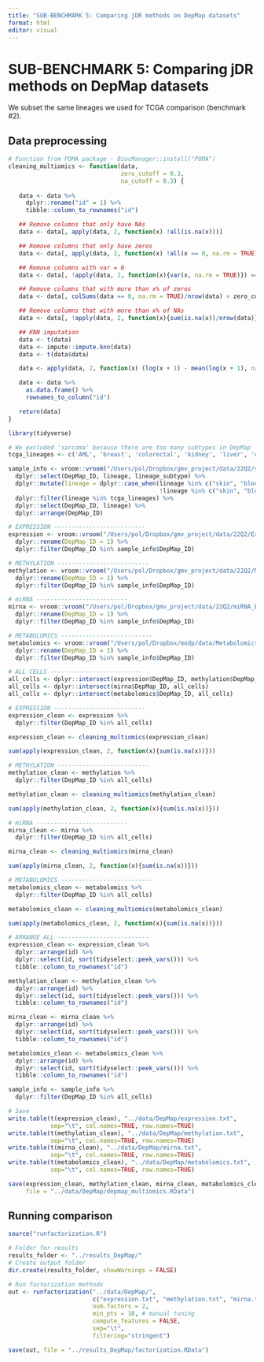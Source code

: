 ```yaml
---
title: "SUB-BENCHMARK 5: Comparing jDR methods on DepMap datasets"
format: html
editor: visual
---
```


# SUB-BENCHMARK 5: Comparing jDR methods on DepMap datasets

We subset the same lineages we used for TCGA comparison (benchmark #2).

## Data preprocessing

```r
# Function from POMA package - BiocManager::install("POMA")
cleaning_multiomics <- function(data,
                                zero_cutoff = 0.3,
                                na_cutoff = 0.3) {
  
   data <- data %>%
     dplyr::rename("id" = 1) %>%
     tibble::column_to_rownames("id")

   ## Remove columns that only have NAs
   data <- data[, apply(data, 2, function(x) !all(is.na(x)))]

   ## Remove columns that only have zeros
   data <- data[, apply(data, 2, function(x) !all(x == 0, na.rm = TRUE))]

   ## Remove columns with var = 0
   data <- data[, !apply(data, 2, function(x){var(x, na.rm = TRUE)}) == 0]

   ## Remove columns that with more than x% of zeros
   data <- data[, colSums(data == 0, na.rm = TRUE)/nrow(data) < zero_cutoff]

   ## Remove columns that with more than x% of NAs
   data <- data[, !apply(data, 2, function(x){sum(is.na(x))/nrow(data)}) > na_cutoff]

   ## KNN imputation
   data <- t(data)
   data <- impute::impute.knn(data)
   data <- t(data$data)

   data <- apply(data, 2, function(x) (log(x + 1) - mean(log(x + 1), na.rm = TRUE))/sd(log(x + 1), na.rm = TRUE))

   data <- data %>%
     as.data.frame() %>%
     rownames_to_column("id")

   return(data)
}
```

```r
library(tidyverse)

# We excluded 'sarcoma' because there are too many subtypes in DepMap
tcga_lineages <- c('AML', 'breast', 'colorectal', 'kidney', 'liver', 'ovary', 'melanoma')

sample_info <- vroom::vroom("/Users/pol/Dropbox/gmv_project/data/22Q2/sample_info.csv", delim = ",") %>% 
  dplyr::select(DepMap_ID, lineage, lineage_subtype) %>% 
  dplyr::mutate(lineage = dplyr::case_when(lineage %in% c("skin", "blood") ~ lineage_subtype,
                                           !lineage %in% c("skin", "blood") ~ lineage)) %>% 
  dplyr::filter(lineage %in% tcga_lineages) %>% 
  dplyr::select(DepMap_ID, lineage) %>% 
  dplyr::arrange(DepMap_ID)

# EXPRESSION --------------------------
expression <- vroom::vroom("/Users/pol/Dropbox/gmv_project/data/22Q2/Expression_22Q2_Public.csv", delim = ",") %>% 
  dplyr::rename(DepMap_ID = 1) %>% 
  dplyr::filter(DepMap_ID %in% sample_info$DepMap_ID)

# METHYLATION --------------------------
methylation <- vroom::vroom("/Users/pol/Dropbox/gmv_project/data/22Q2/Methylation_(1kb_upstream_TSS).csv", delim = ",") %>% 
  dplyr::rename(DepMap_ID = 1) %>% 
  dplyr::filter(DepMap_ID %in% sample_info$DepMap_ID)

# miRNA --------------------------
mirna <- vroom::vroom("/Users/pol/Dropbox/gmv_project/data/22Q2/miRNA_Expression.csv", delim = ",") %>% 
  dplyr::rename(DepMap_ID = 1) %>% 
  dplyr::filter(DepMap_ID %in% sample_info$DepMap_ID)

# METABOLOMICS --------------------------
metabolomics <- vroom::vroom("/Users/pol/Dropbox/modp/data/Metabolomics.csv", delim = ",") %>% 
  dplyr::rename(DepMap_ID = 1) %>% 
  dplyr::filter(DepMap_ID %in% sample_info$DepMap_ID)

# ALL CELLS --------------------------
all_cells <- dplyr::intersect(expression$DepMap_ID, methylation$DepMap_ID)
all_cells <- dplyr::intersect(mirna$DepMap_ID, all_cells)
all_cells <- dplyr::intersect(metabolomics$DepMap_ID, all_cells)

# EXPRESSION --------------------------
expression_clean <- expression %>%
  dplyr::filter(DepMap_ID %in% all_cells)

expression_clean <- cleaning_multiomics(expression_clean)

sum(apply(expression_clean, 2, function(x){sum(is.na(x))}))

# METHYLATION --------------------------
methylation_clean <- methylation %>%
  dplyr::filter(DepMap_ID %in% all_cells)

methylation_clean <- cleaning_multiomics(methylation_clean)

sum(apply(methylation_clean, 2, function(x){sum(is.na(x))}))

# miRNA --------------------------
mirna_clean <- mirna %>%
  dplyr::filter(DepMap_ID %in% all_cells)

mirna_clean <- cleaning_multiomics(mirna_clean)

sum(apply(mirna_clean, 2, function(x){sum(is.na(x))}))

# METABOLOMICS --------------------------
metabolomics_clean <- metabolomics %>%
  dplyr::filter(DepMap_ID %in% all_cells)

metabolomics_clean <- cleaning_multiomics(metabolomics_clean)

sum(apply(metabolomics_clean, 2, function(x){sum(is.na(x))}))

# ARRANGE ALL --------------------------
expression_clean <- expression_clean %>%
  dplyr::arrange(id) %>% 
  dplyr::select(id, sort(tidyselect::peek_vars())) %>% 
  tibble::column_to_rownames("id")

methylation_clean <- methylation_clean %>%
  dplyr::arrange(id) %>% 
  dplyr::select(id, sort(tidyselect::peek_vars())) %>% 
  tibble::column_to_rownames("id")

mirna_clean <- mirna_clean %>%
  dplyr::arrange(id) %>% 
  dplyr::select(id, sort(tidyselect::peek_vars())) %>% 
  tibble::column_to_rownames("id")

metabolomics_clean <- metabolomics_clean %>%
  dplyr::arrange(id) %>% 
  dplyr::select(id, sort(tidyselect::peek_vars())) %>% 
  tibble::column_to_rownames("id")

sample_info <- sample_info %>% 
  dplyr::filter(DepMap_ID %in% all_cells)

# Save
write.table(t(expression_clean), "../data/DepMap/expression.txt", 
            sep="\t", col.names=TRUE, row.names=TRUE)
write.table(t(methylation_clean), "../data/DepMap/methylation.txt", 
            sep="\t", col.names=TRUE, row.names=TRUE)
write.table(t(mirna_clean), "../data/DepMap/mirna.txt", 
            sep="\t", col.names=TRUE, row.names=TRUE)
write.table(t(metabolomics_clean), "../data/DepMap/metabolomics.txt", 
            sep="\t", col.names=TRUE, row.names=TRUE)

save(expression_clean, methylation_clean, mirna_clean, metabolomics_clean, sample_info,
     file = "../data/DepMap/depmap_multiomics.RData")
```

## Running comparison

```r
source("runfactorization.R")

# Folder for results
results_folder <- "../results_DepMap/"
# Create output folder
dir.create(results_folder, showWarnings = FALSE)

# Run factorization methods
out <- runfactorization("../data/DepMap/",
                        c("expression.txt", "methylation.txt", "mirna.txt", "metabolomics.txt"),
                        num.factors = 2, 
                        min_pts = 10, # manual tuning
                        compute_features = FALSE,
                        sep="\t", 
                        filtering="stringent")

save(out, file = "../results_DepMap/factorization.RData")
```

